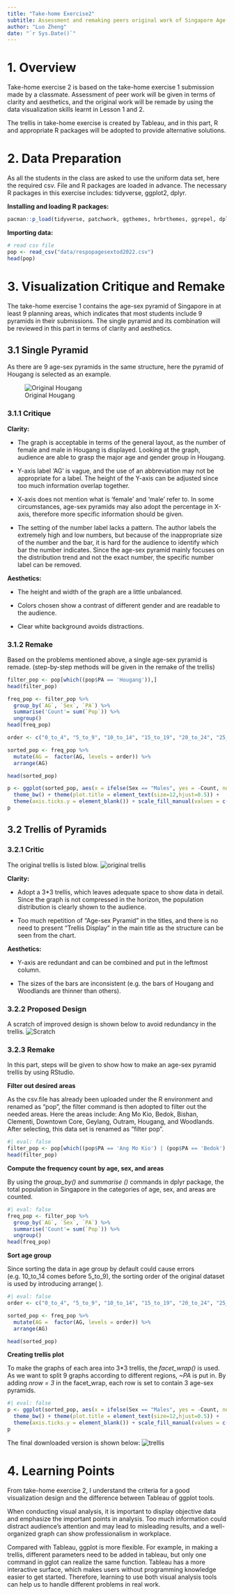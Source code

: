 ```yaml
---
title: "Take-home Exercise2"
subtitle: Assessment and remaking peers original work of Singapore Age-sex Pyramids, 2022
author: "Luo Zheng" 
date: "`r Sys.Date()`"
---
```


# 1. Overview

Take-home exercise 2 is based on the take-home exercise 1 submission made by a classmate. Assessment of peer work will be given in terms of clarity and aesthetics, and the original work will be remade by using the data visualization skills learnt in Lesson 1 and 2.

The trellis in take-home exercise is created by Tableau, and in this part, R and appropriate R packages will be adopted to provide alternative solutions.

# 2. Data Preparation

As all the students in the class are asked to use the uniform data set, here the required csv. File and R packages are loaded in advance. The necessary R packages in this exercise includes: tidyverse, ggplot2, dplyr.

**Installing and loading R packages:**

```r
pacman::p_load(tidyverse, patchwork, ggthemes, hrbrthemes, ggrepel, dplyr) 
```

**Importing data:**

```r
# read csv file
pop <- read_csv("data/respopagesextod2022.csv")
head(pop)
```

# 3. Visualization Critique and Remake

The take-home exercise 1 contains the age-sex pyramid of Singapore in at least 9 planning areas, which indicates that most students include 9 pyramids in their submissions. The single pyramid and its combination will be reviewed in this part in terms of clarity and aesthetics.

## 3.1 Single Pyramid

As there are 9 age-sex pyramids in the same structure, here the pyramid of Hougang is selected as an example.

![Original Hougang](picture/original_Hougang.png){fig-align="center"}

### 3.1.1 Critique

**Clarity:**

-   The graph is acceptable in terms of the general layout, as the number of female and male in Hougang is displayed. Looking at the graph, audience are able to grasp the major age and gender group in Hougang.

-   Y-axis label 'AG' is vague, and the use of an abbreviation may not be appropriate for a label. The height of the Y-axis can be adjusted since too much information overlap together.

-   X-axis does not mention what is 'female' and 'male' refer to. In some circumstances, age-sex pyramids may also adopt the percentage in X-axis, therefore more specific information should be given.

-   The setting of the number label lacks a pattern. The author labels the extremely high and low numbers, but because of the inappropriate size of the number and the bar, it is hard for the audience to identify which bar the number indicates. Since the age-sex pyramid mainly focuses on the distribution trend and not the exact number, the specific number label can be removed.

**Aesthetics:**

-   The height and width of the graph are a little unbalanced.

-   Colors chosen show a contrast of different gender and are readable to the audience.

-   Clear white background avoids distractions.

### 3.1.2 Remake

Based on the problems mentioned above, a single age-sex pyramid is remade. (step-by-step methods will be given in the remake of the trellis)

```r
filter_pop <- pop[which((pop$PA == 'Hougang')),]
head(filter_pop)

freq_pop <- filter_pop %>%
  group_by(`AG`, `Sex`, `PA`) %>%
  summarise('Count'= sum(`Pop`)) %>%
  ungroup()
head(freq_pop)

order <- c("0_to_4", "5_to_9", "10_to_14", "15_to_19", "20_to_24", "25_to_29", "30_to_34", "35_to_39", "40_to_44", "45_to_49", "50_to_54", "55_to_59", "60_to_64", "65_to_69", "70_to_74", "75_to_79", "80_to_84", "85_to_89", "90_and_over")

sorted_pop <- freq_pop %>%
  mutate(AG =  factor(AG, levels = order)) %>%
  arrange(AG)

head(sorted_pop)

p <- ggplot(sorted_pop, aes(x = ifelse(Sex == "Males", yes = -Count, no = Count), y = AG, fill = Sex)) + geom_col() + scale_x_continuous(breaks = c(-10000, -5000, 0, 5000, 10000), labels = paste0(c(10, 5, 0, 5, 10),"k")) + labs (x = "Population", y = "Age", title='Hougang Age-Sex Population Pyramid 2022') +
  theme_bw() + theme(plot.title = element_text(size=12,hjust=0.5)) +
  theme(axis.ticks.y = element_blank()) + scale_fill_manual(values = c("Males" = "dodgerblue3", "Females" = "brown3")) 
p
```

## 3.2 Trellis of Pyramids

### 3.2.1 Critic

The original trellis is listed blow. ![original trellis](picture/original_trellis.png){fig-align="center"}

**Clarity:**

-   Adopt a 3\*3 trellis, which leaves adequate space to show data in detail. Since the graph is not compressed in the horizon, the population distribution is clearly shown to the audience.

-   Too much repetition of "Age-sex Pyramid" in the titles, and there is no need to present "Trellis Display" in the main title as the structure can be seen from the chart.

**Aesthetics:**

-   Y-axis are redundant and can be combined and put in the leftmost column.

-   The sizes of the bars are inconsistent (e.g. the bars of Hougang and Woodlands are thinner than others).

### 3.2.2 Proposed Design

A scratch of improved design is shown below to avoid redundancy in the trellis. ![Scratch](picture/scratch.jpeg){fig-align="center"}

### 3.2.3 Remake

In this part, steps will be given to show how to make an age-sex pyramid trellis by using RStudio.

**Filter out desired areas**

As the csv.file has already been uploaded under the R environment and renamed as "pop", the filter command is then adopted to filter out the needed areas. Here the areas include: Ang Mo Kio, Bedok, Bishan, Clementi, Downtown Core, Geylang, Outram, Hougang, and Woodlands. After selecting, this data set is renamed as "filter pop".

```r
#| eval: false
filter_pop <- pop[which((pop$PA == 'Ang Mo Kio') | (pop$PA == 'Bedok') | (pop$PA == 'Bishan') | (pop$PA == 'Clementi') | (pop$PA == 'Downtown Core') | (pop$PA == 'Geylang') | (pop$PA == 'Outram') | (pop$PA == 'Hougang') | (pop$PA == 'Woodlands')),]
head(filter_pop)
```

**Compute the frequency count by age, sex, and areas**

By using the *group_by()* and *summarise ()* commands in dplyr package, the total population in Singapore in the categories of age, sex, and areas are counted.

```r
#| eval: false
freq_pop <- filter_pop %>%
  group_by(`AG`, `Sex`, `PA`) %>%
  summarise('Count'= sum(`Pop`)) %>%
  ungroup()
head(freq_pop)
```

**Sort age group**

Since sorting the data in age group by default could cause errors (e.g. 10_to_14 comes before 5_to_9), the sorting order of the original dataset is used by introducing arrange( ).

```r
#| eval: false
order <- c("0_to_4", "5_to_9", "10_to_14", "15_to_19", "20_to_24", "25_to_29", "30_to_34", "35_to_39", "40_to_44", "45_to_49", "50_to_54", "55_to_59", "60_to_64", "65_to_69", "70_to_74", "75_to_79", "80_to_84", "85_to_89", "90_and_over")

sorted_pop <- freq_pop %>%
  mutate(AG =  factor(AG, levels = order)) %>%
  arrange(AG)

head(sorted_pop)
```

**Creating trellis plot**

To make the graphs of each area into 3\*3 trellis, the *facet_wrap()* is used. As we want to split 9 graphs according to different regions, *\~PA* is put in. By adding *nrow = 3* in the facet_wrap, each row is set to contain 3 age-sex pyramids.

```r
#| eval: false
p <- ggplot(sorted_pop, aes(x = ifelse(Sex == "Males", yes = -Count, no = Count), y = AG, fill = Sex)) + geom_col() + facet_wrap(~PA, nrow = 3) + scale_x_continuous(breaks = c(-10000, -5000, 0, 5000, 10000), labels = paste0(c(10, 5, 0, 5, 10),"k")) + labs (x = "Population", y = "Age", title='Singapore Age-Sex Population Pyramids in 9 Areas, 2022') +
  theme_bw() + theme(plot.title = element_text(size=12,hjust=0.5)) +
  theme(axis.ticks.y = element_blank()) + scale_fill_manual(values = c("Males" = "dodgerblue3", "Females" = "brown3")) 
p
```

The final downloaded version is shown below: ![trellis](picture/trellis.png){fig-align="center"}

# 4. Learning Points

From take-home exercise 2, I understand the criteria for a good visualization design and the difference between Tableau of ggplot tools.

When conducting visual analysis, it is important to display objective data and emphasize the important points in analysis. Too much information could distract audience's attention and may lead to misleading results, and a well-organized graph can show professionalism in workplace.

Compared with Tableau, ggplot is more flexible. For example, in making a trellis, different parameters need to be added in tableau, but only one command in gglot can realize the same function. Tableau has a more interactive surface, which makes users without programming knowledge easier to get started. Therefore, learning to use both visual analysis tools can help us to handle different problems in real work.
